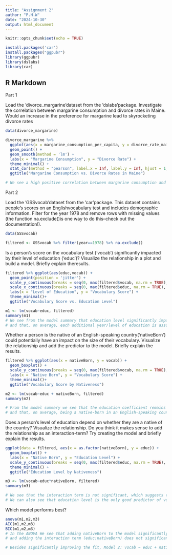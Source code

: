 ```yaml
---
title: "Assignment 2"
author: "P.H.W"
date: "2024-10-30"
output: html_document
---
```


```r
knitr::opts_chunk$set(echo = TRUE)

install.packages('car')
install.packages("ggpubr")
library(ggpubr)
library(dslabs)
library(car)


```

## R Markdown

Part 1

Load  the 'divorce_margarine'dataset  from  the 'dslabs'package.  Investigate  the  correlation between  margarine  consumption  and  divorce rates  in  Maine.  Would  an  increase  in  the preference for margarine lead to skyrocketing divorce rates


```r

data(divorce_margarine)

divorce_margarine %>%
  ggplot(aes(x = margarine_consumption_per_capita, y = divorce_rate_maine)) + 
  geom_point() + 
  geom_smooth(method = 'lm') +
  labs(x = "Margarine Consumption", y = "Divorce Rate") +
  theme_minimal() +
  stat_cor(method = "pearson", label.x = Inf, label.y = Inf, hjust = 1, vjust = 1)+
  ggtitle("Margarine Consumption vs. Divorce Rates in Maine")

# We see a high positive correlation between margarine consumption and divorce rates in Maine: R = 0.99, p = 1.3e-08


```


Part 2

Load the ‘GSSvocab’dataset from the ‘car’package. 
This dataset contains people’s scores on an Englishvocabulary test and includes demographic information.
Filter for the year 1978 and remove rows with missing values (the function na.exclude()is one way to do this–check out the documentation!).

```r
data(GSSvocab)

filtered <- GSSvocab %>% filter(year==1978) %>% na.exclude()

```

Is a person’s score on the vocabulary test (‘vocab’) significantly impacted by their level  of education (‘educ’)? 
Visualize the relationship in a plot and build a model. Briefly explain theresults.

```r

filtered %>% ggplot(aes(educ,vocab)) + 
  geom_point(position = 'jitter') +
  scale_y_continuous(breaks = seq(0, max(filtered$vocab, na.rm = TRUE), by = 1)) +
  scale_x_continuous(breaks = seq(0, max(filtered$educ, na.rm = TRUE), by = 2))+
  labs(x = "Level of Education", y = "Vocabulary Score") +
  theme_minimal()+
  ggtitle("Vocabulary Score vs. Education Level")

m1 <- lm(vocab~educ, filtered)
summary(m1)
# We see from the model summary that education level significantly impacts the vocabulary test score,  
# and that, on average, each additional year/level of education is associated with an increase of 0.39 points in the vocabulary score.

```

Whether a person is the native of an English-speaking country(‘nativeBorn’) could potentially have an impact on the size of their vocabulary. Visualize the relationship and add the predictor to the model. Briefly explain the results.

```r

filtered %>% ggplot(aes(x = nativeBorn, y = vocab)) +
  geom_boxplot() +
  scale_y_continuous(breaks = seq(0, max(filtered$vocab, na.rm = TRUE), by = 1))+
  labs(x = "Native Born", y = "Vocabulary Score") +
  theme_minimal()+
  ggtitle("Vocabulary Score by Nativeness")

m2 <- lm(vocab~educ + nativeBorn, filtered)
summary(m2)

# From the model summary we see that the education coefficient remains consistent with the previous model,
# and that, on average, being a native-born in an English-speaking country is associated with an increase of 0.65 points in vocabulary score.

```


Does  a  person’s  level  of  education  depend  on  whether they  are  a  native  of  the  country? Visualize the relationship. Do you think it makes sense to add the relationship as an interaction-term? Try creating the model and briefly explain the results.

```r

ggplot(data = filtered, aes(x = as.factor(nativeBorn), y = educ)) +
  geom_boxplot() +
  labs(x = "Native Born", y = "Education Level") +
  scale_y_continuous(breaks = seq(0, max(filtered$educ, na.rm = TRUE), by = 2))+
  theme_minimal() +
  ggtitle("Education Level by Nativeness")

m3 <- lm(vocab~educ*nativeBorn, filtered)
summary(m3)

# We see that the interaction term is not significant, which suggests that the impact of education on vocabulary does not depend on nativeness.
# We can also see that education level is the only good predictor of vocabulary score in this model. 

```




Which model performs best?

```r
anova(m1,m2,m3)
AIC(m1,m2,m3)
BIC(m1,m2,m3)
# In the ANOVA We see that adding nativeBorn to the model significantly improves the fit, 
# and adding the interaction term (educ:nativeBorn) does not significantly improve the model fit.

# Besides significantly improving the fit, Model 2: vocab ~ educ + nativeBorn, also has the lowest AIC and BIC scores.


```


